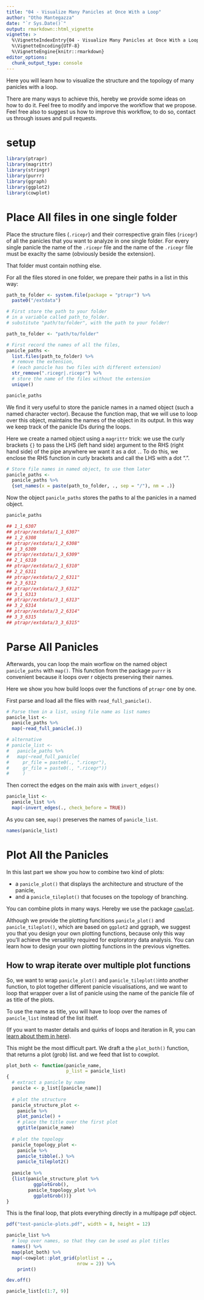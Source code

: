 ```yaml
---
title: "04 - Visualize Many Panicles at Once With a Loop"
author: "Otho Mantegazza"
date: "`r Sys.Date()`"
output: rmarkdown::html_vignette
vignette: >
  %\VignetteIndexEntry{04 - Visualize Many Panicles at Once With a Loop}
  %\VignetteEncoding{UTF-8}
  %\VignetteEngine{knitr::rmarkdown}
editor_options: 
  chunk_output_type: console
---
```


Here you will learn how to visualize the structure and the topology of many panicles with a loop.

There are many ways to achieve this, hereby we provide some ideas on how to do it. Feel free to modify and imporve the workflow that we propose. Feel free also to suggest us how to improve this workflow, to do so, contact us through issues and pull requests.

# setup

```r
library(ptrapr)
library(magrittr)
library(stringr)
library(purrr)
library(ggraph)
library(ggplot2)
library(cowplot)
```


# Place All files in one single folder

Place the structure files (`.ricepr`) and their correspective grain files (`ricegr`) of all the panicles that you want to analyze in one single folder. For every single panicle the name of the `.ricepr` file and the name of the `.ricegr` file must be exaclty the same (obviously beside the extension).

That folder must contain nothing else.

For all the files stored in one folder, we prepare their paths in a list in this way:

```r
path_to_folder <- system.file(package = "ptrapr") %>%
  paste0("/extdata") 
```


```r
# First store the path to your folder
# in a variable called path_to_folder.
# substitute "path/to/folder", with the path to your folder!

path_to_folder <- "path/to/folder"
```


```r
# First record the names of all the files,
panicle_paths <- 
  list.files(path_to_folder) %>%
  # remove the extension,
  # (each panicle has two files with different extension)
  str_remove(".ricegr|.ricepr") %>%
  # store the name of the files without the extension
  unique()

panicle_paths
```

We find it very useful to store the panicle names in a named object (such a named character vector). Because the function map, that we will use to loop over this object, maintains the names of the object in its output. In this way we keep track of the panicle IDs during the loops.

Here we create a named object using a `magrittr` trick: we use the curly brackets `{}` to pass the LHS (left hand side) argument to the RHS (right hand side) of the pipe anywhere we want it as a dot `.`. To do this, we enclose the RHS function in curly brackets and call the LHS with a dot ".".

```r
# Store file names in named object, to use them later
panicle_paths <-
  panicle_paths %>% 
  {set_names(x = paste(path_to_folder, ., sep = "/"), nm = .)}
```

Now the object `panicle_paths` stores the paths to al the panicles in a named object.

```r
panicle_paths
```

```r
## 1_1_6307 
## ptrapr/extdata/1_1_6307" 
## 1_2_6308 
## ptrapr/extdata/1_2_6308" 
## 1_3_6309 
## ptrapr/extdata/1_3_6309" 
## 2_1_6310 
## ptrapr/extdata/2_1_6310" 
## 2_2_6311 
## ptrapr/extdata/2_2_6311" 
## 2_3_6312 
## ptrapr/extdata/2_3_6312" 
## 3_1_6313 
## ptrapr/extdata/3_1_6313" 
## 3_2_6314 
## ptrapr/extdata/3_2_6314" 
## 3_3_6315 
## ptrapr/extdata/3_3_6315"
```


# Parse All Panicles

Afterwards, you can loop the main worflow on the named object `panicle_paths` with `map()`. This function from the package `purrr` is convenient because it loops over r objects preserving their names.

Here we show you how build loops over the functions of `ptrapr` one by one.

First parse and load all the files with `read_full_panicle()`.

```r
# Parse them in a list, using file name as list names
panicle_list <- 
  panicle_paths %>%
  map(~read_full_panicle(.)) 

# alternative
# panicle_list <- 
#   panicle_paths %>%
#   map(~read_full_panicle(
#     pr_file = paste0(., ".ricepr"), 
#     gr_file = paste0(., ".ricegr"))
#     ) 
```

Then correct the edges on the main axis with `invert_edges()`
 
```r
panicle_list <- 
  panicle_list %>% 
  map(~invert_edges(., check_before = TRUE))
```

As you can see, `map()` preserves the names of `panicle_list`.

```r
names(panicle_list)
```


# Plot All the Panicles

In this last part we show you how to combine two kind of plots:

- a `panicle_plot()` that displays the architecture and structure of the panicle,
- and a `panicle_tileplot()` that focuses on the topology of branching.

You can combine plots in many ways. Hereby we use the package [`cowplot`](https://cran.r-project.org/web/packages/cowplot/vignettes/introduction.html). 

Although we provide the plotting funcitions `panicle_plot()` and `panicle_tileplot()`, which are based on `ggplot2` and ggraph, we suggest you that you design your own plotting functions, because only this way you'll achieve the versatility required for exploratory data analysis. You can learn how to design your own plotting functions in the previous vignettes.

## How to wrap iterate over multiple plot functions

So, we want to wrap `panicle_plot()` and `panicle_tileplot()`into another function, to plot together different panicle visualisations, and we want to loop that wrapper over a list of panicle using the name of the panicle file of as title of the plots.

To use the name as title, you will have to loop over the names of `panicle_list` instead of the list itself.

(If you want to master details and quirks of loops and iteration in R, you can [learn about them in here](https://adv-r.hadley.nz/functionals.html)).

This might be the most difficult part. We draft a the `plot_both()` function, that returns a plot (grob) list. and we feed that list to cowplot.

```r
plot_both <- function(panicle_name,
                      p_list = panicle_list)
{
  # extract a panicle by name
  panicle <- p_list[[panicle_name]]
  
  # plot the structure
  panicle_structure_plot <-
    panicle %>%
    plot_panicle() + 
    # place the title over the first plot
    ggtitle(panicle_name)
  
  # plot the topology
  panicle_topology_plot <- 
    panicle %>% 
    panicle_tibble(.) %>%
    panicle_tileplot2() 
    
  panicle %>%
  {list(panicle_structure_plot %>%
          ggplotGrob(),
        panicle_topology_plot %>%
          ggplotGrob())}
}
```

This is the final loop, that plots everything directly in a multipage pdf object.

```r
pdf("test-panicle-plots.pdf", width = 8, height = 12)

panicle_list %>%
  # loop over names, so that they can be used as plot titles
  names() %>%
  map(plot_both) %>% 
  map(~cowplot::plot_grid(plotlist = .,
                          nrow = 2)) %>%
    print()

dev.off()
```

```r
panicle_list[c(1:7, 9)]
```


